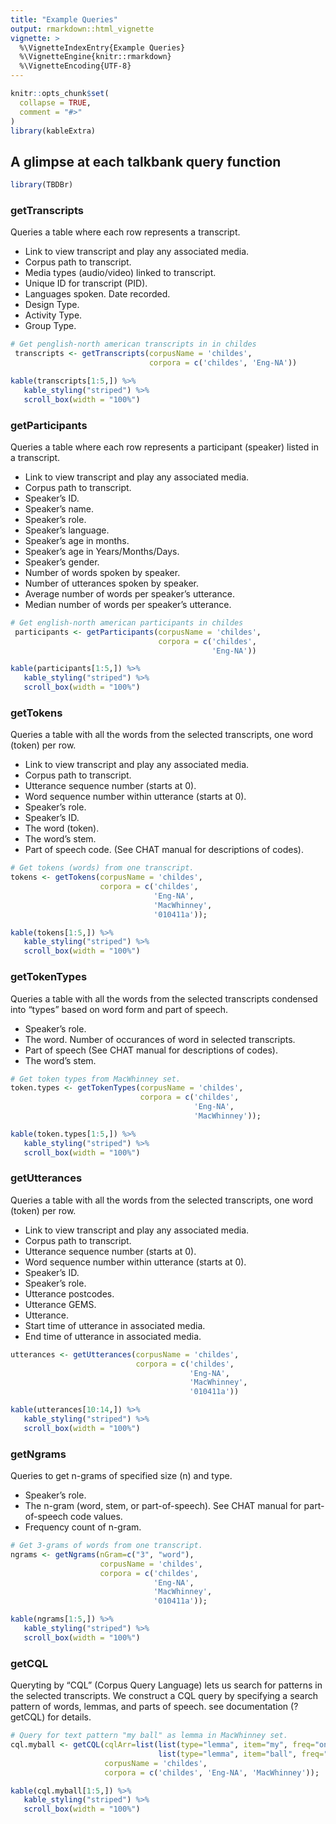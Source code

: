 ```yaml
---
title: "Example Queries"
output: rmarkdown::html_vignette
vignette: >
  %\VignetteIndexEntry{Example Queries}
  %\VignetteEngine{knitr::rmarkdown}
  %\VignetteEncoding{UTF-8}
---
```


```r
knitr::opts_chunk$set(
  collapse = TRUE,
  comment = "#>"
)
library(kableExtra)
```

## A glimpse at each talkbank query function

```r
library(TBDBr)
```

### getTranscripts

Queries a table where each row represents a transcript.

* Link to view transcript and play any associated media.
* Corpus path to transcript.
* Media types (audio/video) linked to transcript.
* Unique ID for transcript (PID).
* Languages spoken. Date recorded.
* Design Type.
* Activity Type.
* Group Type.

```r
# Get penglish-north american transcripts in in childes 
 transcripts <- getTranscripts(corpusName = 'childes',
                               corpora = c('childes', 'Eng-NA'))
```

```r
kable(transcripts[1:5,]) %>% 
   kable_styling("striped") %>%
   scroll_box(width = "100%")
```

### getParticipants

Queries a table where each row represents a participant (speaker) listed in a transcript. 

* Link to view transcript and play any associated media.
* Corpus path to transcript.
* Speaker's ID.
* Speaker's name.
* Speaker's role.
* Speaker's language.
* Speaker's age in months.
* Speaker's age in Years/Months/Days.
* Speaker's gender.
* Number of words spoken by speaker.
* Number of utterances spoken by speaker.
* Average number of words per speaker's utterance.
* Median number of words per speaker's utterance.

```r
# Get english-north american participants in childes 
 participants <- getParticipants(corpusName = 'childes',
                                 corpora = c('childes',
                                             'Eng-NA'))
```

```r
kable(participants[1:5,]) %>% 
   kable_styling("striped") %>%
   scroll_box(width = "100%")
```

### getTokens

Queries a table with all the words from the selected transcripts, one word (token) per row.

* Link to view transcript and play any associated media.
* Corpus path to transcript.
* Utterance sequence number (starts at 0).
* Word sequence number within utterance (starts at 0).
* Speaker's role.
* Speaker's ID.
* The word (token).
* The word's stem.
* Part of speech code. (See CHAT manual for descriptions of codes).

```r
# Get tokens (words) from one transcript.
tokens <- getTokens(corpusName = 'childes',
                    corpora = c('childes',
                                'Eng-NA',
                                'MacWhinney',
                                '010411a'));
```

```r
kable(tokens[1:5,]) %>% 
   kable_styling("striped") %>%
   scroll_box(width = "100%")
```

### getTokenTypes

Queries a table with all the words from the selected transcripts condensed into "types" based on word form and part of speech.

* Speaker's role.
* The word. Number of occurances of word in selected transcripts.
* Part of speech (See CHAT manual for descriptions of codes).
* The word's stem.

```r
# Get token types from MacWhinney set.
token.types <- getTokenTypes(corpusName = 'childes',
                             corpora = c('childes',
                                         'Eng-NA',
                                         'MacWhinney'));
```

```r
kable(token.types[1:5,]) %>% 
   kable_styling("striped") %>%
   scroll_box(width = "100%")
```

### getUtterances

Queries a table with all the words from the selected transcripts, one word (token) per row.

* Link to view transcript and play any associated media.
* Corpus path to transcript.
* Utterance sequence number (starts at 0).
* Word sequence number within utterance (starts at 0).
* Speaker's ID.
* Speaker's role.
* Utterance postcodes.
* Utterance GEMS.
* Utterance.
* Start time of utterance in associated media.
* End time of utterance in associated media.

```r
utterances <- getUtterances(corpusName = 'childes',
                            corpora = c('childes',
                                        'Eng-NA',
                                        'MacWhinney',
                                        '010411a'))
```

```r
kable(utterances[10:14,]) %>% 
   kable_styling("striped") %>%
   scroll_box(width = "100%")
```

### getNgrams

Queries to get n-grams of specified size (n) and type.

* Speaker's role.
* The n-gram (word, stem, or part-of-speech). See CHAT manual for part-of-speech code values.
* Frequency count of n-gram.

```r
# Get 3-grams of words from one transcript.
ngrams <- getNgrams(nGram=c("3", "word"),
                    corpusName = 'childes',
                    corpora = c('childes',
                                'Eng-NA',
                                'MacWhinney',
                                '010411a'));
```

```r
kable(ngrams[1:5,]) %>% 
   kable_styling("striped") %>%
   scroll_box(width = "100%")
```

### getCQL

Queryting by "CQL" (Corpus Query Language) lets us search for patterns in the selected transcripts. We construct a CQL query by specifying a search pattern of words, lemmas, and parts of speech. see documentation (?getCQL) for details. 

```r
# Query for text pattern "my ball" as lemma in MacWhinney set.
cql.myball <- getCQL(cqlArr=list(list(type="lemma", item="my", freq="once"),
                                 list(type="lemma", item="ball", freq="once")), 
                     corpusName = 'childes',
                     corpora = c('childes', 'Eng-NA', 'MacWhinney'));
```

```r
kable(cql.myball[1:5,]) %>% 
   kable_styling("striped") %>%
   scroll_box(width = "100%")
```
